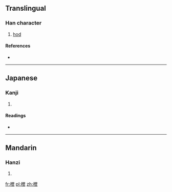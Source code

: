 ==Translingual==

===Han character===
{{Han char|rn=75|rad=木|as=07|sn=11|four=4691<sub>4</sub>|canj=木田土 (DWG)}}

# [[hod]]

====References====
* {{Han ref|kx=0530.130|dkj=14874|dj=0918.110|hdz=21213.030|uh=68A9|ud=26793|bh=D5BC|bd=54716}}

----

==Japanese==

===Kanji===
{{ja-kanji|grade=|rs=木07}}

# {{defn|Japanese|sort=木07}}

====Readings====
* {{ja-readings|on=[[り]] (ri), [[し]] (shi), [[じ]] (ji)|kun=[[すき]] (suki)}}

----

==Mandarin==

===Hanzi===
{{cmn-hanzi|pin=[[lí]] ([[li2]])|wg=li<sup>2</sup>}}

# {{defn|Mandarin|sort=木07}}

[[fr:梩]]
[[pl:梩]]
[[zh:梩]]